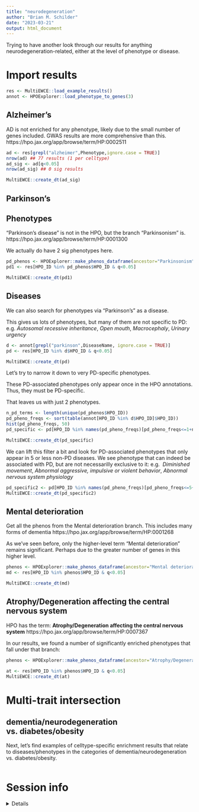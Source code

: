 ```yaml
---
title: "neurodegeneration"
author: "Brian M. Schilder"
date: "2023-03-21"
output: html_document
---
```


Trying to have another look through our results for anything neurodegeneration-related, either at the level of phenotype or disease.


# Import results 

```r
res <- MultiEWCE::load_example_results()
annot <- HPOExplorer::load_phenotype_to_genes(3)
```

## Alzheimer's

AD is not enriched for any phenotype, likely due to the small number of genes included. GWAS results are more comprehensive than this.
https://hpo.jax.org/app/browse/term/HP:0002511

```r
ad <- res[grepl("alzheimer",Phenotype,ignore.case = TRUE)]
nrow(ad) ## 77 results (1 per celltype)
ad_sig <- ad[q<0.05]
nrow(ad_sig) ## 0 sig results

MultiEWCE::create_dt(ad_sig)
```

## Parkinson's

## Phenotypes

"Parkinson's disease" is not in the HPO, but the branch "Parkinsonism" is.
https://hpo.jax.org/app/browse/term/HP:0001300

We actually do have 2 sig phenotypes here.

```r
pd_phenos <- HPOExplorer::make_phenos_dataframe(ancestor="Parkinsonism")
pd1 <- res[HPO_ID %in% pd_phenos$HPO_ID & q<0.05]

MultiEWCE::create_dt(pd1)
```

## Diseases

We can also search for phenotypes via "Parkinson's" as a disease.

This gives us lots of phenotypes, but many of them are not specific to PD: e.g.
*Autosomal recessive inheritance*, 
*Open mouth*, 
*Macrocephaly*,	
*Urinary urgency*

```r
d <- annot[grepl("parkinson",DiseaseName, ignore.case = TRUE)]
pd <- res[HPO_ID %in% d$HPO_ID & q<0.05]

MultiEWCE::create_dt(pd)
```

Let's try to narrow it down to very PD-specific phenotypes.

These PD-associated phenotypes only appear once in the HPO annotations. 
Thus, they must be PD-specific.

That leaves us with just 2 phenotypes.

```r
n_pd_terms <- length(unique(pd_phenos$HPO_ID))
pd_pheno_freqs <- sort(table(annot[HPO_ID %in% d$HPO_ID]$HPO_ID))
hist(pd_pheno_freqs, 50)
pd_specific <- pd[HPO_ID %in% names(pd_pheno_freqs)[pd_pheno_freqs<=1+n_pd_terms]]

MultiEWCE::create_dt(pd_specific)
```


We can lift this filter a bit and look for PD-associated phenotypes that only appear in 5 or less non-PD diseases. We see phenotype that can indeed be associated with PD, but are not necessarilly exclusive to it: e.g. 
*Diminished movement*, 
*Abnormal aggressive, impulsive or violent behavior*, 
*Abnormal nervous system physiology*

```r
pd_specific2 <- pd[HPO_ID %in% names(pd_pheno_freqs)[pd_pheno_freqs<=5+n_pd_terms]]
MultiEWCE::create_dt(pd_specific2)
```


## Mental deterioration

Get all the phenos from the Mental deterioration branch. This includes many forms of dementia 
 https://hpo.jax.org/app/browse/term/HP:0001268

As we've seen before, only the higher-level term "Mental deterioration" remains significant. Perhaps due to the greater number of genes in this higher level.

```r
phenos <- HPOExplorer::make_phenos_dataframe(ancestor="Mental deterioration")
md <- res[HPO_ID %in% phenos$HPO_ID & q<0.05]

MultiEWCE::create_dt(md)
```

## Atrophy/Degeneration affecting the central nervous system

HPO has the term: **Atrophy/Degeneration affecting the central nervous system** 
https://hpo.jax.org/app/browse/term/HP:0007367

In our results, we found a number of significantly enriched phenotypes
that fall under that branch:

```r
phenos <- HPOExplorer::make_phenos_dataframe(ancestor="Atrophy/Degeneration affecting the central nervous system")

at <- res[HPO_ID %in% phenos$HPO_ID & q<0.05]
MultiEWCE::create_dt(at)
```

# Multi-trait intersection

## dementia/neurodegeneration vs. diabetes/obesity

Next, let's find examples of celltype-specific enrichment results that relate to diseases/phenotypes in the categories of dementia/neurodegeneration vs. diabetes/obesity.

```r

```


# Session info 

<details>
```r
sessionInfo()
```
</details>

